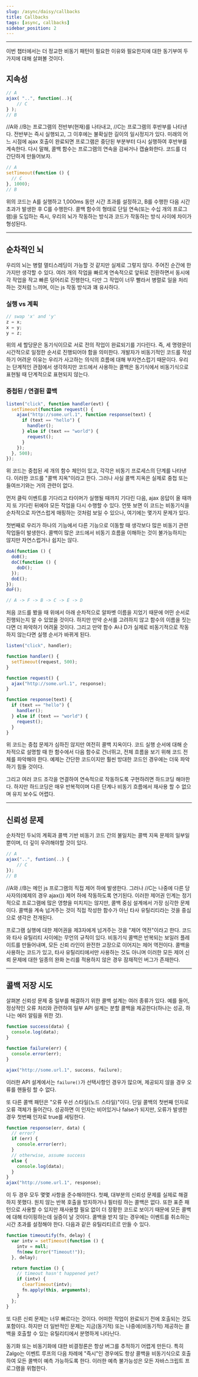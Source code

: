 ```yaml
---
slug: /async/daisy/callbacks
title: Callbacks
tags: [async, callbacks]
sidebar_position: 2
---
```


---

이번 챕터에서는 더 정교한 비동기 패턴이 필요한 이유와 필요한지에 대한 동기부여 두 가지에 대해 살펴볼 것이다.

## 지속성

```js
// A
ajax( "..", function(..){
    // C
} );
// B
```

//A와 //B는 프로그램의 전반부(현재)를 나타내고, //C는 프로그램의 후반부를 나타낸다. 전반부는 즉시 실행되고, 그 이후에는 불확실한 길이의 일시정지가 있다.
미래의 어느 시점에 ajax 호출이 완료되면 프로그램은 중단된 부분부터 다시 실행하여 후반부를 계속한다.
다시 말해, 콜백 함수는 프로그램의 연속을 감싸거나 캡슐화한다. 코드를 더 간단하게 만들어보자.

```js
// A
setTimeout(function () {
  // C
}, 1000);
// B
```

위의 코드는 A를 실행하고 1,000ms 동안 시간 초과를 설정하고, B를 수행한 다음 시간 초과가 발생한 후 C를 수행한다.
콜백 함수의 형태로 단일 연속(또는 수십 개의 프로그램)을 도입하는 즉시, 우리의 뇌가 작동하는 방식과 코드가 작동하는 방식 사이에 차이가 형성된다.

---

## 순차적인 뇌

우리의 뇌는 병렬 멀티스레딩이 가능할 것 같지만 실제로 그렇지 않다. 주어진 순간에 한 가지만 생각할 수 있다.
여러 개의 작업을 빠르게 연속적으로 앞뒤로 전환하면서 동시에 각 작업을 작고 빠른 덩어리로 진행한다,
다만 그 작업이 너무 빨라서 병렬로 일을 처리하는 것처럼 느끼며, 이는 js 작동 방식과 꽤 유사하다.

### 실행 vs 계획

```js
// swap 'x' and 'y'
z = x;
x = y;
y = z;
```

위의 세 할당문은 동기식이므로 서로 전의 작업이 완료되기를 기다린다. 즉, 세 명령문이 시간적으로 일정한 순서로 진행되어야 함을 의미한다.
개발자가 비동기적인 코드를 작성하기 어려운 이유는 우리가 사고하는 의식의 흐름에 대해 부자연스럽기 때문이다.
우리는 단계적인 관점에서 생각하지만 코드에서 사용하는 콜백은 동기식에서 비동기식으로 표현될 때 단계적으로 표현되지 않는다.

### 중첩된 / 연결된 콜백

```js
listen("click", function handler(evt) {
  setTimeout(function request() {
    ajax("http://some.url.1", function response(text) {
      if (text == "hello") {
        handler();
      } else if (text == "world") {
        request();
      }
    });
  }, 500);
});
```

위 코드는 중첩된 세 개의 함수 체인이 있고, 각각은 비동기 프로세스의 단계를 나타낸다.
이러한 코드를 "콜백 지옥"이라고 한다. 그러나 사실 콜백 지옥은 실제로 중첩 또는 들여쓰기와는 거의 관련이 없다.

먼저 클릭 이벤트를 기다리고 타이머가 실행될 때까지 기다린 다음, ajax 응답이 올 때까지 또 기다린 뒤에야 모든 작업을 다시 수행할 수 있다.
언뜻 보면 이 코드는 비동기식을 순차적으로 자연스럽게 매핑하는 것처럼 보일 수 있으나, 여기에는 몇가지 문제가 있다.

첫번째로 우리가 하나의 기능에서 다른 기능으로 이동할 때 생각보다 많은 비동기 관련 작업들이 발생한다.
콜백이 많은 코드에서 비동기 흐름을 이해하는 것이 불가능하지는 않지만 자연스럽거나 쉽지는 않다.

```js
doA(function () {
  doB();
  doC(function () {
    doD();
  });
  doE();
});
doF();

// A -> F -> B -> C -> E -> D
```

처음 코드를 봤을 때 위에서 아래 순차적으로 알파벳 이름을 지었기 때문에 어떤 순서로 진행되는지 알 수 있었을 것이다.
하지만 만약 순서를 고려하지 않고 함수의 이름을 짓는다면 더 파악하기 어려울 것이다.
그리고 만약 함수 A나 D가 실제로 비동기적으로 작동하지 않는다면 실행 순서가 바뀌게 된다.

```js
listen("click", handler);

function handler() {
  setTimeout(request, 500);
}

function request() {
  ajax("http://some.url.1", response);
}

function response(text) {
  if (text == "hello") {
    handler();
  } else if (text == "world") {
    request();
  }
}
```

위 코드는 중첩 문제가 심하진 않지만 여전히 콜백 지옥이다.
코드 실행 순서에 대해 순차적으로 설명할 때 한 함수에서 다음 함수로 건너뛰고, 전체 흐름을 보기 위해 코드 전체를 파악해야 한다.
예제는 간단한 코드이지만 훨씬 방대한 코드인 경우에는 더욱 파악하기 힘들 것이다.

그리고 여러 코드 조각을 연결하여 연속적으로 작동하도록 구현하려면 하드코딩 해야한다.
하지만 하드코딩은 매우 반복적이며 다른 단계나 비동기 흐름에서 재사용 할 수 없으며 유지 보수도 어렵다.

---

## 신뢰성 문제

순차적인 두뇌의 계획과 콜백 기반 비동기 코드 간의 불일치는 콜백 지옥 문제의 일부일 뿐이며, 더 깊이 우려해야할 것이 있다.

```js
// A
ajax("..", funtion(..) {
    // C
});
// B
```

//A와 //B는 메인 js 프로그램의 직접 제어 하에 발생한다. 그러나 //C는 나중에 다른 당사자의(예제의 경우 ajax()) 제어 하에 작동하도록 연기된다.
이러한 제어권 인계는 정기적으로 프로그램에 많은 영향을 미치지는 않지만, 콜백 중심 설계에서 가장 심각한 문제이다.
콜백을 계속 넘겨주는 것이 직접 작성한 함수가 아닌 타사 유틸리티라는 것을 중심으로 생각은 전개된다.

프로그램 실행에 대한 제어권을 제3자에게 넘겨주는 것을 "제어 역전"이라고 한다. 코드와 타사 유틸리티 사이에는 무언의 규칙이 있다.
비동기식 콜백은 반복되는 보일러 플레이트를 만들어내며, 모든 신뢰 라인이 완전한 고장으로 이어지는 제어 역전이다.
콜백을 사용하는 코드가 있고, 타사 유틸리티에서만 사용하는 것도 아니며 이러한 모든 제어 신뢰 문제에 대한 일종의 완화 논리를 적용하지 않은 경우 잠재적인 버그가 존재한다.

---

## 콜백 저장 시도

살펴본 신뢰성 문제 중 일부를 해결하기 위한 콜백 설계는 여러 종류가 있다.
예를 들어, 정상적인 오류 처리와 관련하여 일부 API 설계는 분할 콜백을 제공한다(하나는 성공, 하나는 에러 알림을 위한 것).

```js
function success(data) {
  console.log(data);
}

function failure(err) {
  console.error(err);
}

ajax("http://some.url.1", success, failure);
```

이러한 API 설계에서는 `failure()`가 선택사항인 경우가 많으며, 제공되지 않을 경우 오류를 핸들링 할 수 없다.

또 다른 콜백 패턴은 "오류 우선 스타일(노드 스타일)"이다. 단일 콜백의 첫번째 인자로 오류 객체가 들어간다. 성공하면 이 인자는 비어있거나 false가 되지만, 오류가 발생한 경우 첫번째 인자로 true를 세팅한다.

```js
function response(err, data) {
  // error?
  if (err) {
    console.error(err);
  }
  // otherwise, assume success
  else {
    console.log(data);
  }
}
ajax("http://some.url.1", response);
```

이 두 경우 모두 몇몇 사항을 준수해야한다.
첫째, 대부분의 신뢰성 문제를 실제로 해결하지 못했다. 원치 않는 반복 호출을 방지하거나 필터링 하는 콜백은 없다.
또한 표준 패턴으로 사용할 수 있지만 재사용할 필요 없이 더 장황한 코드로 보이기 때문에 모든 콜백에 대해 타이핑하는데 실증이 날 것이다.
콜백을 받지 않는 경우에는 이벤트를 취소하는 시간 초과를 설정해야 한다. 다음과 같은 유틸리티르르 만들 수 있다.

```js
function timeoutify(fn, delay) {
  var intv = setTimeout(function () {
    intv = null;
    fn(new Error("Timeout!"));
  }, delay);

  return function () {
    // timeout hasn't happened yet?
    if (intv) {
      clearTimeout(intv);
      fn.apply(this, arguments);
    }
  };
}
```

또 다른 신뢰 문제는 너무 빠르다는 것이다. 어떠한 작업이 완료되기 전에 호출되는 것도 포함이다.
하지만 더 일반적인 문제는 지금(동기적) 또는 나중에(비동기적) 제공하는 콜백을 호출할 수 있는 유틸리티에서 분명하게 나타난다.

동기화 또는 비동기화에 대한 비결정론은 항상 버그를 추적하기 어렵게 만든다.
특히 Zalgo는 이벤트 루프의 다음 차례에 "즉시"인 경우에도 항상 콜백을 비동기식으로 호출하여 모든 콜백이 예측 가능하도록 한다.
이러한 예측 불가능성은 모든 자바스크립트 프로그램을 위협한다.
